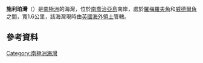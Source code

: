 {{coord|54|2|S|37|50|W|display=title}}

'''施利珀灣'''（{{lang-en|Schlieper Bay}}）是[[南極洲|南極洲]]的海灣，位於[[南喬治亞島|南喬治亞島]]南岸，處於[[羅梅羅夫角|羅梅羅夫角]]和[[威德爾角|威德爾角]]之間，寬1.6公里，該海灣現時由[[英國海外領土|英國海外領土]]管轄。

==參考資料==
{{usgs-gazetteer}}

{{Antarctica-geo-stub}}
[[Category:南極洲海灣|Category:南極洲海灣]]
